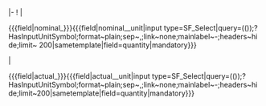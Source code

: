 <includeonly>|-
! {{{name_in_form}}}
| <div class='sfselect-restricted tiny-input'><nowiki>{{{field|</nowiki>nominal_{{{template_parameter}}}<nowiki>}}}</nowiki><nowiki>{{{field|</nowiki>nominal_{{{template_parameter}}}_unit<nowiki>|input type=SF_Select|query=((</nowiki>{{{quantity}}}<nowiki>));?HasInputUnitSymbol;format~plain;sep~,;link~none;mainlabel~-;headers~hide;limit~
200|sametemplate|field=quantity|mandatory}}}</nowiki></div> 
| <div class='tiny-input'><nowiki>{{{field|</nowiki>actual_{{{template_parameter}}}<nowiki>}}}</nowiki><nowiki>{{{field|</nowiki>actual_{{{template_parameter}}}_unit<nowiki>|input type=SF_Select|query=((</nowiki>{{{quantity}}}<nowiki>));?HasInputUnitSymbol;format~plain;sep~,;link~none;mainlabel~-;headers~hide;limit~200|sametemplate|field=quantity|mandatory}}}</nowiki></div></includeonly>
<!-- 
| {{{name_in_form}}} Wert
| <div class='sfselect-restricted'><nowiki>{{{field|</nowiki>nominal_{{{template_parameter}}}<nowiki>}}}</nowiki></div> 
| <nowiki>{{{field|</nowiki>actual_{{{template_parameter}}}<nowiki>}}}</nowiki> 
|-
| {{{name_in_form}}} Einheit
| <div class='sfselect-restricted tiny-input'><nowiki>{{{field|</nowiki>nominal_{{{template_parameter}}}_unit<nowiki>|input type=SF_Select|query=((Category:UnitDefinition))((-Has subobject::</nowiki>{{{quantity}}}<nowiki>));?HasUnitSymbol;format~plain;sep~,;link~none;mainlabel~-;headers~hide;limit~
200|sametemplate|field=quantity|mandatory}}}</nowiki></div> 
| <nowiki>{{{field|</nowiki>actual_{{{template_parameter}}}_unit<nowiki>|input type=SF_Select|query=((Category:UnitDefinition))((-Has subobject::</nowiki>{{{quantity}}}<nowiki>));?HasUnitSymbol;format~plain;sep~,;link~none;mainlabel~-;headers~hide;limit~200|sametemplate|field=quantity|mandatory}}}</nowiki> -->